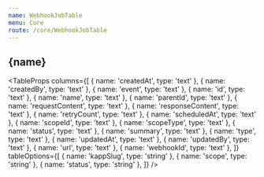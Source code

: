 ```yaml
---
name: WebhookJobTable
menu: Core
route: /core/WebhookJobTable
---
```




<h2>{name}</h2>

<TableProps
  columns={[
    { name: 'createdAt', type: 'text' },
    { name: 'createdBy', type: 'text' },
    { name: 'event', type: 'text' },
    { name: 'id', type: 'text' },
    { name: 'name', type: 'text' },
    { name: 'parentId', type: 'text' },
    { name: 'requestContent', type: 'text' },
    { name: 'responseContent', type: 'text' },
    { name: 'retryCount', type: 'text' },
    { name: 'scheduledAt', type: 'text' },
    { name: 'scopeId', type: 'text' },
    { name: 'scopeType', type: 'text' },
    { name: 'status', type: 'text' },
    { name: 'summary', type: 'text' },
    { name: 'type', type: 'text' },
    { name: 'updatedAt', type: 'text' },
    { name: 'updatedBy', type: 'text' },
    { name: 'url', type: 'text' },
    { name: 'webhookId', type: 'text' },
  ]}
  tableOptions={[
    { name: 'kappSlug', type: 'string' },
    { name: 'scope', type: 'string' },
    { name: 'status', type: 'string' },
  ]}
/>
